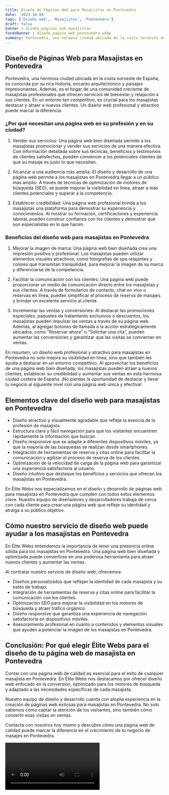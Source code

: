```yaml
---
title: Diseño de Páginas Web para Masajistas en Pontevedra
date: '2023-10-04'
tags: ['Diseño web', 'Masajistas', 'Pontevedra']
draft: false
banner : diseño_paginas_web_masajistas
fondoBanner : diseño_pagina_web_pontevedra.webp
summary: Pontevedra, una hermosa ciudad ubicada en la costa noroeste de España, es conocida por su rica historia, encanto arquitectónico y paisajes impresionantes. Además, es el hogar de una comunidad creciente de masajistas profesionales que ofrecen servicios de bienestar y relajación a sus clientes. En un entorno tan competitivo, es crucial para los masajistas destacar y atraer a nuevos clientes. Un diseño web profesional y atractivo puede marcar la diferencia.
---
```


## Diseño de Páginas Web para Masajistas en Pontevedra

Pontevedra, una hermosa ciudad ubicada en la costa noroeste de España, es conocida por su rica historia, encanto arquitectónico y paisajes impresionantes. Además, es el hogar de una comunidad creciente de masajistas profesionales que ofrecen servicios de bienestar y relajación a sus clientes. En un entorno tan competitivo, es crucial para los masajistas destacar y atraer a nuevos clientes. Un diseño web profesional y atractivo puede marcar la diferencia.

### ¿Por qué necesitan una página web en su profesión y en su ciudad?

1. Vender sus servicios: Una página web bien diseñada permite a los masajistas promocionar y vender sus servicios de una manera efectiva. Con información detallada sobre sus técnicas, beneficios y testimonios de clientes satisfechos, pueden convencer a los potenciales clientes de que su masaje es justo lo que necesitan.

2. Alcanzar a una audiencia más amplia: El diseño y desarrollo de una página web permite a los masajistas en Pontevedra llegar a un público más amplio. A través de técnicas de optimización de motores de búsqueda (SEO), se puede mejorar la visibilidad en línea, atraer a más clientes potenciales y superar a la competencia.

3. Establecer credibilidad: Una página web profesional brinda a los masajistas una plataforma para demostrar su experiencia y conocimientos. Al mostrar su formación, certificaciones y experiencia laboral, pueden construir confianza con los clientes y demostrar que son especialistas en lo que hacen.

### Beneficios del diseño web para masajistas en Pontevedra

1. Mejorar la imagen de marca: Una página web bien diseñada crea una impresión positiva y profesional. Los masajistas pueden utilizar elementos visuales atractivos, como fotografías de spa relajantes y colores que transmitan tranquilidad, para mejorar la imagen de su marca y diferenciarse de la competencia.

2. Facilitar la comunicación con los clientes: Una página web puede proporcionar un medio de comunicación directo entre los masajistas y sus clientes. A través de formularios de contacto, chat en vivo o reservas en línea, pueden simplificar el proceso de reserva de masajes y brindar un excelente servicio al cliente.

3. Incrementar las ventas y conversiones: Al destacar las promociones especiales, paquetes de tratamiento exclusivos o descuentos, los masajistas pueden impulsar las ventas a través de su página web. Además, al agregar botones de llamada a la acción estratégicamente ubicados, como "Reservar ahora" o "Solicitar una cita", pueden aumentar las conversiones y garantizar que las visitas se conviertan en ventas.

En resumen, un diseño web profesional y atractivo para masajistas en Pontevedra no solo mejora su visibilidad en línea, sino que también les ayuda a destacar en un entorno competitivo. Al aprovechar los beneficios de una página web bien diseñada, los masajistas pueden atraer a nuevos clientes, establecer su credibilidad y aumentar sus ventas en esta hermosa ciudad costera de España. ¡No pierdas la oportunidad de destacar y llevar tu negocio al siguiente nivel con una página web única y efectiva!

<GifSeo />

<Cta />

## Elementos clave del diseño web para masajistas en Pontevedra

- Diseño atractivo y visualmente agradable que refleje la esencia de la profesión de masajista.
- Estructura clara y fácil navegación para que los visitantes encuentren rápidamente la información que buscan.
- Diseño responsive que se adapte a diferentes dispositivos móviles, ya que la mayoría de las búsquedas se realizan desde smartphones.
- Integración de herramientas de reserva y citas online para facilitar la comunicación y agilizar el proceso de reserva de los clientes.
- Optimización de la velocidad de carga de la página web para garantizar una experiencia satisfactoria al usuario.
- Diseño intuitivo que destaque los beneficios y servicios que ofrecen los masajistas en Pontevedra.

En Élite Webs nos especializamos en el diseño y desarrollo de páginas web para masajistas en Pontevedra que cumplen con todos estos elementos clave. Nuestro equipo de diseñadores y desarrolladores trabaja de cerca con cada cliente para crear una página web que refleje su identidad y atraiga a su público objetivo.

## Cómo nuestro servicio de diseño web puede ayudar a los masajistas en Pontevedra

En Élite Webs entendemos la importancia de tener una presencia online sólida para los masajistas en Pontevedra. Una página web bien diseñada y optimizada puede convertirse en una poderosa herramienta para atraer nuevos clientes y aumentar las ventas.

Al contratar nuestro servicio de diseño web, ofrecemos:

- Diseños personalizados que reflejan la identidad de cada masajista y su estilo de trabajo.
- Integración de herramientas de reserva y citas online para facilitar la comunicación con los clientes.
- Optimización SEO para mejorar la visibilidad en los motores de búsqueda y atraer tráfico orgánico.
- Diseño responsive que garantiza una experiencia de navegación satisfactoria en dispositivos móviles.
- Asesoramiento profesional en cuanto a contenidos y elementos visuales que ayuden a potenciar la imagen de los masajistas en Pontevedra.

## Conclusión: Por qué elegir Élite Webs para el diseño de tu página web de masajista en Pontevedra

Contar con una página web de calidad es esencial para el éxito de cualquier masajista en Pontevedra. En Élite Webs nos destacamos por ofrecer diseño web enfocado en la conversión, optimizado para los motores de búsqueda y adaptado a las necesidades específicas de cada masajista.

Nuestro equipo de diseño y desarrollo cuenta con amplia experiencia en la creación de páginas web exitosas para masajistas en Pontevedra. No solo sabemos cómo captar la atención de los visitantes, sino también cómo convertir esas visitas en ventas.

Contacta con nosotros hoy mismo y descubre cómo una página web de calidad puede marcar la diferencia en el crecimiento de tu negocio de masajes en Pontevedra.

<Video />

<CtaBot job='Masajistas' city='Pontevedra'/>

<Gmaps query='Pontevedra+españa+maps' />